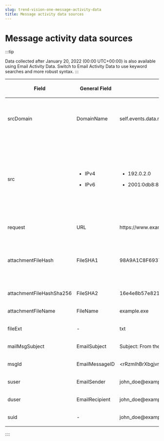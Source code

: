 ```yaml
---
slug: trend-vision-one-message-activity-data
title: Message activity data sources
---
```

# Message activity data sources

:::tip

Data collected after January 20, 2022 (00:00 UTC+00:00) is also available using Email Activity Data. Switch to Email Activity Data to use keyword searches and more robust syntax.
:::

<table>
<colgroup>
<col style="width: 17%" />
<col style="width: 17%" />
<col style="width: 33%" />
<col style="width: 33%" />
</colgroup>
<thead>
<tr>
<th><p>Field</p></th>
<th><p>General Field</p></th>
<th><p>Example</p></th>
<th><p>Notes</p></th>
</tr>
</thead>
<tbody>
<tr>
<td><p>srcDomain</p></td>
<td><p>DomainName</p></td>
<td><p>self.events.data.microsoft.com</p></td>
<td><p>Domain name system (DNS) event</p></td>
</tr>
<tr>
<td><p>src</p></td>
<td><ul>
<li><p>IPv4</p></li>
<li><p>IPv6</p></li>
</ul></td>
<td><ul>
<li><p>192.0.2.0</p></li>
<li><p>2001:0db8:85a3:0000:0000:8a2e:0370:7334</p></li>
</ul></td>
<td><p>Apex One records all internet protocol (IP) addresses including 127.0.01 and virtual machine addresses.</p></td>
</tr>
<tr>
<td><p>request</p></td>
<td><p>URL</p></td>
<td><p>https://www.example.com</p></td>
<td><p>-</p></td>
</tr>
<tr>
<td><p>attachmentFileHash</p></td>
<td><p>FileSHA1</p></td>
<td><p>98A9A1C8F69373B211E5F1E303BA8762F44BC898</p></td>
<td><p>Information about each attachment file in the email message</p></td>
</tr>
<tr>
<td><p>attachmentFileHashSha256</p></td>
<td><p>FileSHA2</p></td>
<td><p>16e4e8b57e82159a16f5d7d898da9e2a4fbe90c17cd95c02074e75226337c90a</p></td>
<td> </td>
</tr>
<tr>
<td><p>attachmentFileName</p></td>
<td><p>FileName</p></td>
<td><p>example.exe</p></td>
<td> </td>
</tr>
<tr>
<td><p>fileExt</p></td>
<td><p>-</p></td>
<td><p>txt</p></td>
<td> </td>
</tr>
<tr>
<td><p>mailMsgSubject</p></td>
<td><p>EmailSubject</p></td>
<td><p>Subject: From the desk of the Nigerian Prince</p></td>
<td><p>-</p></td>
</tr>
<tr>
<td><p>msgId</p></td>
<td><p>EmailMessageID</p></td>
<td><p>&lt;rRzmIhBrXbgjvr4uhIwCcbtE6BnmgNTtAU51qWmqY@example.online&gt;</p></td>
<td><p>-</p></td>
</tr>
<tr>
<td><p>suser</p></td>
<td><p>EmailSender</p></td>
<td><p>john_doe@example.com</p></td>
<td><p>-</p></td>
</tr>
<tr>
<td><p>duser</p></td>
<td><p>EmailRecipient</p></td>
<td><p>john_doe@example.com</p></td>
<td><p>-</p></td>
</tr>
<tr>
<td><p>suid</p></td>
<td><p>-</p></td>
<td><p>john_doe@example.com</p></td>
<td><p>-</p></td>
</tr>
</tbody>
</table>
::::
